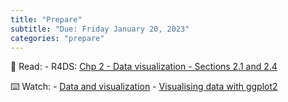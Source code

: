```yaml
---
title: "Prepare"
subtitle: "Due: Friday January 20, 2023"
categories: "prepare"
---
```


📖 Read:
    -   R4DS: [Chp 2 - Data visualization - Sections 2.1 and 2.4](https://r4ds.hadley.nz/data-visualize.html)
    
⌨️ Watch:
    -   [Data and visualization](https://youtu.be/FddF4b_GuTI)
    -   [Visualising data with ggplot2](https://youtu.be/s2NF2J36ljE)
